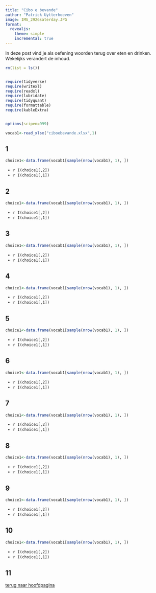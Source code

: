 ```yaml
---
title: "Cibo e bevande"
author: "Patrick Uytterhoeven"
image: IMG_2926saterday.JPG
format:
  revealjs: 
    theme: simple
    incremental: true 
---
```


In deze post vind je als oefening woorden terug over eten en drinken. Wekelijks verandert de inhoud.

```r
rm(list = ls())


require(tidyverse)
require(writexl)
require(readxl)
require(lubridate)
require(tidyquant)
require(formattable)
require(kableExtra)


options(scipen=999)
```

```r
vocab1<-read_xlsx("ciboebevande.xlsx",1)
```

## 1

::: incremental
::: {style="color: #00000"}
::: {style="font-family: Ink Free"}
```r
choice1<-data.frame(vocab1[sample(nrow(vocab1), 1), ])
```

-   `r I(choice1[,2])`
-   `r I(choice1[,1])`
:::
:::
:::

## 2

::: incremental
::: {style="color: #00000"}
::: {style="font-family: Ink Free"}
```r
choice1<-data.frame(vocab1[sample(nrow(vocab1), 1), ])

```

-   `r I(choice1[,2])`
-   `r I(choice1[,1])`
:::
:::
:::

## 3

::: incremental
::: {style="color: #00000"}
::: {style="font-family: Ink Free"}
```r
choice1<-data.frame(vocab1[sample(nrow(vocab1), 1), ])

```

-   `r I(choice1[,2])`
-   `r I(choice1[,1])`
:::
:::
:::

## 4

::: incremental
::: {style="color: #00000"}
::: {style="font-family: Ink Free"}
```r
choice1<-data.frame(vocab1[sample(nrow(vocab1), 1), ])

```

-   `r I(choice1[,2])`
-   `r I(choice1[,1])`
:::
:::
:::

## 5

::: incremental
::: {style="color: #00000"}
::: {style="font-family: Ink Free"}
```r
choice1<-data.frame(vocab1[sample(nrow(vocab1), 1), ])

```

-   `r I(choice1[,2])`
-   `r I(choice1[,1])`
:::
:::
:::

## 6

::: incremental
::: {style="color: #00000"}
::: {style="font-family: Ink Free"}
```r
choice1<-data.frame(vocab1[sample(nrow(vocab1), 1), ])

```

-   `r I(choice1[,2])`
-   `r I(choice1[,1])`
:::
:::
:::

## 7

::: incremental
::: {style="color: #00000"}
::: {style="font-family: Ink Free"}
```r
choice1<-data.frame(vocab1[sample(nrow(vocab1), 1), ])

```

-   `r I(choice1[,2])`
-   `r I(choice1[,1])`
:::
:::
:::

## 8

::: incremental
::: {style="color: #00000"}
::: {style="font-family: Ink Free"}
```r
choice1<-data.frame(vocab1[sample(nrow(vocab1), 1), ])

```

-   `r I(choice1[,2])`
-   `r I(choice1[,1])`
:::
:::
:::

## 9

::: incremental
::: {style="color: #00000"}
::: {style="font-family: Ink Free"}
```r
choice1<-data.frame(vocab1[sample(nrow(vocab1), 1), ])

```

-   `r I(choice1[,2])`
-   `r I(choice1[,1])`
:::
:::
:::

## 10

::: incremental
::: {style="color: #00000"}
::: {style="font-family: Ink Free"}
```r
choice1<-data.frame(vocab1[sample(nrow(vocab1), 1), ])

```

-   `r I(choice1[,2])`
-   `r I(choice1[,1])`



:::
:::
:::

## 11

[terug naar hoofdpagina](https://patrickuytterhoeven.github.io/italtest1/)